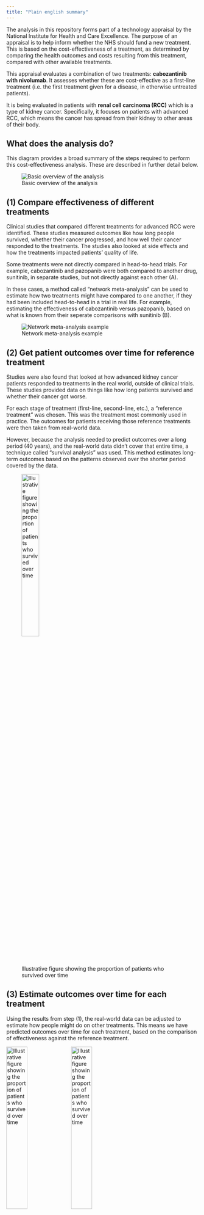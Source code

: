 ```yaml
---
title: "Plain english summary"
---
```


The analysis in this repository forms part of a technology appraisal by the National Institute for Health and Care Excellence. The purpose of an appraisal is to help inform whether the NHS should fund a new treatment. This is based on the cost-effectiveness of a treatment, as determined by comparing the health outcomes and costs resulting from this treatment, compared with other available treatments.

This appraisal evaluates a combination of two treatments: **cabozantinib with nivolumab**. It assesses whether these are cost-effective as a first-line treatment (i.e. the first treatment given for a disease, in otherwise untreated patients).

It is being evaluated in patients with **renal cell carcinoma (RCC)** which is a type of kidney cancer. Specifically, it focuses on patients with advanced RCC, which means the cancer has spread from their kidney to other areas of their body.

## What does the analysis do?

This diagram provides a broad summary of the steps required to perform this cost-effectiveness analysis. These are described in further detail below.

![Basic overview of the analysis](../images/basic_overview.drawio.png){.lightbox}

## (1) Compare effectiveness of different treatments

Clinical studies that compared different treatments for advanced RCC were identified. These studies measured outcomes like how long people survived, whether their cancer progressed, and how well their cancer responded to the treatments. The studies also looked at side effects and how the treatments impacted patients' quality of life.

Some treatments were not directly compared in head-to-head trials. For example, cabozantinib and pazopanib were both compared to another drug, sunitinib, in separate studies, but not directly against each other (A).

In these cases, a method called "network meta-analysis" can be used to estimate how two treatments might have compared to one another, if they had been included head-to-head in a trial in real life. For example, estimating the effectiveness of cabozantinib versus pazopanib, based on what is known from their seperate comparisons with sunitinib (B).

![Network meta-analysis example](../images/basic_nma.drawio.png)

## (2) Get patient outcomes over time for reference treatment

Studies were also found that looked at how advanced kidney cancer patients responded to treatments in the real world, outside of clinical trials. These studies provided data on things like how long patients survived and whether their cancer got worse.

For each stage of treatment (first-line, second-line, etc.), a "reference treatment" was chosen. This was the treatment most commonly used in practice. The outcomes for patients receiving those reference treatments were then taken from real-world data.

However, because the analysis needed to predict outcomes over a long period (40 years), and the real-world data didn’t cover that entire time, a technique called "survival analysis" was used. This method estimates long-term outcomes based on the patterns observed over the shorter period covered by the data.

![Illustrative figure showing the proportion of patients who survived over time](../images/simple_survival_blue.png){.lightbox width=33% fig-align="center"}

## (3) Estimate outcomes over time for each treatment

Using the results from step (1), the real-world data can be adjusted to estimate how people might do on other treatments. This means we have predicted outcomes over time for each treatment, based on the comparison of effectiveness against the reference treatment.

![Illustrative figure showing the proportion of patients who survived over time](../images/simple_survival_orange.png){.lightbox width=33%}
![Illustrative figure showing the proportion of patients who survived over time](../images/simple_survival_red.png){.lightbox width=33%}
![Illustrative figure showing the proportion of patients who survived over time](../images/simple_survival_green.png){.lightbox width=33%}

## (4) Find how many people receive each treatment

From the real-world data identified in step (2), we can also find the proportion of people that we expect to receive each treatment in practice.

## (5) Get data on the cost and health utility of patients

For each treatment against advanced RCC, further studies were identified which reported either:

* The costs of each treatment for the healthcare system (e.g. costs of drugs, appointments, care)
* The quality of life for patients on or off each treatment at each line of therapy (first-line through to fourth-line). This is described using a measure called a "health utility value".

## (6) Construct an economic model

The data from steps (3), (4) and (5) were then fed into a computer model. The model simulates what happens to groups of patients who receive each treatment: how long they live, how much their treatments cost, and what their quality of life is like. By comparing these results, decisions can be made as to which treatments offer the best combination of effectiveness and value for money.
